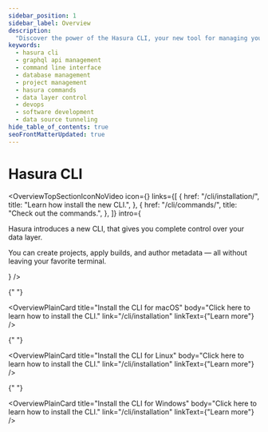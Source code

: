 ```yaml
---
sidebar_position: 1
sidebar_label: Overview
description:
  "Discover the power of the Hasura CLI, your new tool for managing your Hasura projects directly from your terminal."
keywords:
  - hasura cli
  - graphql api management
  - command line interface
  - database management
  - project management
  - hasura commands
  - data layer control
  - devops
  - software development
  - data source tunneling
hide_table_of_contents: true
seoFrontMatterUpdated: true
---
```



# Hasura CLI

<OverviewTopSectionIconNoVideo
  icon={<Icon />}
  links={[
    {
      href: "/cli/installation/",
      title: "Learn how install the new CLI.",
    },
    {
      href: "/cli/commands/",
      title: "Check out the commands.",
    },
  ]}
  intro={
    <div>
      <p>Hasura introduces a new CLI, that gives you complete control over your data layer.</p>
      <p>You can create projects, apply builds, and author metadata — all without leaving your favorite terminal.</p>
    </div>
  }
/>

<div className="overview-gallery card-wrapper">

{" "}

<OverviewPlainCard
  title="Install the CLI for macOS"
  body="Click here to learn how to install the CLI."
  link="/cli/installation"
  linkText={"Learn more"}
/>

{" "}

<OverviewPlainCard
  title="Install the CLI for Linux"
  body="Click here to learn how to install the CLI."
  link="/cli/installation"
  linkText={"Learn more"}
/>

{" "}

<OverviewPlainCard
  title="Install the CLI for Windows"
  body="Click here to learn how to install the CLI."
  link="/cli/installation"
  linkText={"Learn more"}
/>

</div>
